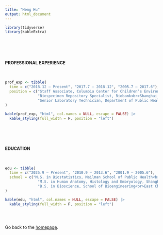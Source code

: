 ```yaml
---
title: "Heng Hu"
output: html_document
---
```


```r
library(tidyverse)
library(kableExtra)
```

<br><br><br>

#### PROFESSIONAL EXPERIENCE

<br>

```r

prof_exp <- tibble(
  time = c("2018.12 – Present", "2017.7 – 2018.12", "2005.7 – 2017.6"),
  position = c("Staff Associate, Columbia Center for Children’s Environmental Health (CCCEH)<br>Mailman School of Public Health, Columbia University, New York, NY",
               "Biospecimen Repository Specialist, Biobank<br>Shanghai East Hospital, Shanghai, China",
               "Senior Laboratory Technician, Department of Public Health & Molecular Biology<br>Shanghai Municipal Center for Disease Control & Prevention, Shanghai, China")
)

kable(prof_exp, "html", col.names = NULL, escape = FALSE) |> 
  kable_styling(full_width = F, position = "left")
  
```

<br><br>

#### EDUCATION

<br>

```r

edu <- tibble(
  time = c("2025.9 – Present", "2010.9 – 2013.6", "2001.9 – 2005.6"),
  school = c("M.S. in Biostatistics, Mailman School of Public Health<br>Columbia University, New York, NY",
               "M.S. in Human Anatomy, Histology and Embryology, Shanghai Medical College<br>Fudan University, Shanghai, China",
               "B.S. in Bioscience, School of Bioengineering<br>East China University of Science & Technology, Shanghai, China")
)

kable(edu, "html", col.names = NULL, escape = FALSE) |> 
  kable_styling(full_width = F, position = "left")
  
```

<br>

Go back to the [homepage](index.html).